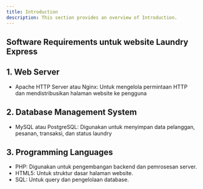 ```yaml
---
title: Introduction
description: This section provides an overview of Introduction.
---
```


## Software Requirements untuk website Laundry Express 

## 1.  Web Server
  * Apache HTTP Server atau Nginx: Untuk mengelola permintaan HTTP dan mendistribusikan halaman website ke pengguna

## 2. Database Management System
  * MySQL atau PostgreSQL: Digunakan untuk menyimpan data pelanggan, pesanan, transaksi, dan status laundry

## 3. Programming Languages
  * PHP: Digunakan untuk pengembangan backend dan pemrosesan server.
  * HTML5: Untuk struktur dasar halaman website.
  * SQL: Untuk query dan pengelolaan database.